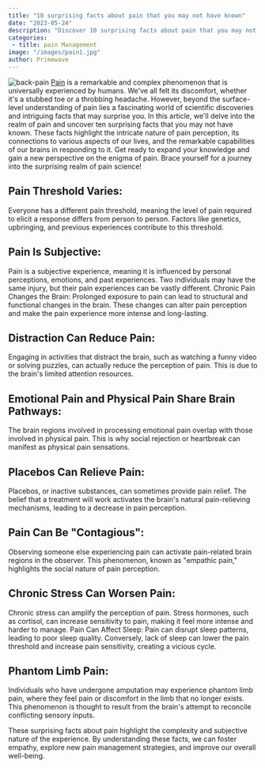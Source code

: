 ```yaml
---
title: "10 surprising facts about pain that you may not have known"
date: "2023-05-24"
description: "Discover 10 surprising facts about pain that you may not have known"
categories:
 - title: pain Management
image: "/images/pain1.jpg"
author: Primewave
---
```


![back-pain](/images/pain1.jpg)
[Pain](/pain-treatment-in-las-vegas) is a remarkable and complex phenomenon that is universally experienced by humans. We've all felt its discomfort, whether it's a stubbed toe or a throbbing headache. However, beyond the surface-level understanding of pain lies a fascinating world of scientific discoveries and intriguing facts that may surprise you. In this article, we'll delve into the realm of pain and uncover ten surprising facts that you may not have known. These facts highlight the intricate nature of pain perception, its connections to various aspects of our lives, and the remarkable capabilities of our brains in responding to it. Get ready to expand your knowledge and gain a new perspective on the enigma of pain. Brace yourself for a journey into the surprising realm of pain science!

## Pain Threshold Varies:

Everyone has a different pain threshold, meaning the level of pain required to elicit a response differs from person to person. Factors like genetics, upbringing, and previous experiences contribute to this threshold.

## Pain Is Subjective:

Pain is a subjective experience, meaning it is influenced by personal perceptions, emotions, and past experiences. Two individuals may have the same injury, but their pain experiences can be vastly different.
Chronic Pain Changes the Brain: Prolonged exposure to pain can lead to structural and functional changes in the brain. These changes can alter pain perception and make the pain experience more intense and long-lasting.

## Distraction Can Reduce Pain:

Engaging in activities that distract the brain, such as watching a funny video or solving puzzles, can actually reduce the perception of pain. This is due to the brain's limited attention resources.

## Emotional Pain and Physical Pain Share Brain Pathways:

The brain regions involved in processing emotional pain overlap with those involved in physical pain. This is why social rejection or heartbreak can manifest as physical pain sensations.

## Placebos Can Relieve Pain:

Placebos, or inactive substances, can sometimes provide pain relief. The belief that a treatment will work activates the brain's natural pain-relieving mechanisms, leading to a decrease in pain perception.

## Pain Can Be "Contagious":

Observing someone else experiencing pain can activate pain-related brain regions in the observer. This phenomenon, known as "empathic pain," highlights the social nature of pain perception.

## Chronic Stress Can Worsen Pain:

Chronic stress can amplify the perception of pain. Stress hormones, such as cortisol, can increase sensitivity to pain, making it feel more intense and harder to manage.
Pain Can Affect Sleep: Pain can disrupt sleep patterns, leading to poor sleep quality. Conversely, lack of sleep can lower the pain threshold and increase pain sensitivity, creating a vicious cycle.

## Phantom Limb Pain:

Individuals who have undergone amputation may experience phantom limb pain, where they feel pain or discomfort in the limb that no longer exists. This phenomenon is thought to result from the brain's attempt to reconcile conflicting sensory inputs.

These surprising facts about pain highlight the complexity and subjective nature of the experience. By understanding these facts, we can foster empathy, explore new pain management strategies, and improve our overall well-being.
